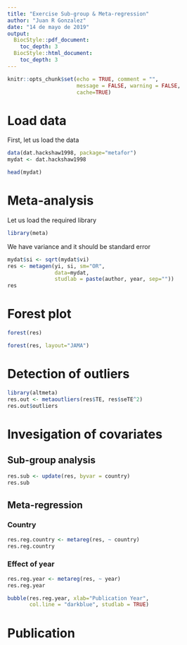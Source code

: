 ```yaml
---
title: "Exercise Sub-group & Meta-regression"
author: "Juan R Gonzalez"
date: "14 de mayo de 2019"
output: 
  BiocStyle::pdf_document:
    toc_depth: 3
  BiocStyle::html_document:
    toc_depth: 3
---
```


```r
knitr::opts_chunk$set(echo = TRUE, comment = "",
                      message = FALSE, warning = FALSE,
                      cache=TRUE)
```

# Load data

First, let us load the data

```r
data(dat.hackshaw1998, package="metafor")
mydat <- dat.hackshaw1998
```

```r
head(mydat)
``` 


# Meta-analysis

Let us load the required library

```r
library(meta)
```

We have variance and it should be standard error

```r
mydat$si <- sqrt(mydat$vi)
res <- metagen(yi, si, sm="OR",
               data=mydat, 
               studlab = paste(author, year, sep=""))
res
```


# Forest plot

```r
forest(res)
```


```r
forest(res, layout="JAMA")
```

# Detection of outliers

```r
library(altmeta)
res.out <- metaoutliers(res$TE, res$seTE^2)
res.out$outliers
```

# Invesigation of covariates

## Sub-group analysis

```r
res.sub <- update(res, byvar = country)
res.sub
```


## Meta-regression

### Country

```r
res.reg.country <- metareg(res, ~ country)
res.reg.country
```

### Effect of year

```r
res.reg.year <- metareg(res, ~ year)
res.reg.year
```

```r
bubble(res.reg.year, xlab="Publication Year",
       col.line = "darkblue", studlab = TRUE)
```


# Publication